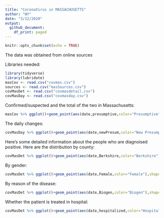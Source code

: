 ```yaml
---
title: "CoronaVirus in MASSACHUSETTS"
author: "WY"
date: "3/12/2020"
output:
  github_document:
    df_print: paged
---
```


```r
knitr::opts_chunk$set(echo = TRUE)
```


The data was obtained from online sources

Libraries needed:
```r
library(tidyverse)
library(lubridate)
masCov <- read.csv("covmas.csv")
sources <- read.csv("masSources.csv")
covMasDet <- read.csv("covmasdetail.csv")
covMasDay <- read.csv("covmasday.csv")
```

Confirmed/suspected and the total of the two in Massachusetts:

```r
masCov %>% ggplot()+geom_point(aes(date,presumptive,color="Presumptive"), shape=0,size=3)+geom_point(aes(date,confirmed,color="Confirmed"),shape=1,size=3)+geom_point(aes(date,total,color="Total"),shape=2,size=3)+ylab("numbers of people")+xlab("")+theme(axis.text.x = element_text(angle = 60, hjust = 1))
```


The daily changes:
```r
covMasDay %>% ggplot()+geom_point(aes(date,newPresum,color="New Presumptive"),shape=0,size=3)+geom_point(aes(date,newConfirm,color="New Confirmed"),shape=1,size=3)+geom_point(aes(date,newTotal,color="New Total"),shape=2,size=3)+ylab("numbers of people")+xlab("")+theme(axis.text.x = element_text(angle = 60, hjust = 1))
```

Here's some detailed information about the people who are diagnoised positive. Here are the distribution by county:

```r
covMasDet %>% ggplot()+geom_point(aes(date,Berkshire,color="Berkshire"),shape=0,size=3)+geom_point(aes(date,Essex,color="Essex"),shape=1,size=3)+geom_point(aes(date,Middlesex,color="Middlesex"),shape=2,size=3)+geom_point(aes(date,Norfolk,color="Norfolk"),shape=3,size=3)+geom_point(aes(date,Suffolk,color="Suffolk"),shape=4,size=3)+geom_point(aes(date,Worcester,color="Worcester"),shape=5,size=3)+geom_point(aes(date,CntUnknown,color="County Unknown"),shape=6,size=3)+ylab("numbers of people")+xlab("")+theme(axis.text.x = element_text(angle = 60, hjust = 1))
```

By gender:

```r
covMasDet %>% ggplot()+geom_point(aes(date,Female,color="Female"),shape=0,size=3)+geom_point(aes(date,Male,color="Male"),shape=1,size=3)+ylab("numbers of people")+xlab("")+theme(axis.text.x = element_text(angle = 60, hjust = 1))
```

By reason of the disease:

```r
covMasDet %>% ggplot()+geom_point(aes(date,Biogen,color="Biogen"),shape=0,size=3)+geom_point(aes(date,Travel,color="Travel"),shape=1,size=3)+geom_point(aes(date,BerkMedCen,color="BerkMedCen"),shape=2,size=3)+geom_point(aes(date,UnkownReason,color="Unkown Reasons"),shape=3,size=3)+ylab("numbers of people")+xlab("")+theme(axis.text.x = element_text(angle = 60, hjust = 1))
```

Whether the patient is treated in hospital:


```r
covMasDet %>% ggplot()+geom_point(aes(date,hospitalized,color="Hospitalized"),shape=0,size=3)+geom_point(aes(date,notHospitalized,color="Not Hospitalized"),shape=1,size=3)+geom_point(aes(date,Hosunknown,color="Unknown"),shape=2,size=3)+ylab("numbers of people")+xlab("")+theme(axis.text.x = element_text(angle = 60, hjust = 1))
```

